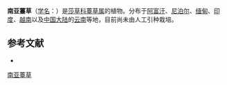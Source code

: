 {{Speciesbox
| name = 南亚薹草
| status = 
| status_system = 
| image =
| genus = Carex
| species = fidia
| authority = Nees ex Wight
}}

'''南亚薹草'''（[[学名|学名]]：{{lang|la|''Carex fidia''}}）是[[莎草科|莎草科]][[薹草属|薹草属]]的植物。分布于[[阿富汗|阿富汗]]、[[尼泊尔|尼泊尔]]、[[缅甸|缅甸]]、[[印度|印度]]、[[越南|越南]]以及[[中国大陆|中国大陆]]的[[云南|云南]]等地，目前尚未由人工引种栽培。

== 参考文献 ==
<div class="references-small">
* {{cite web| url =http://www.bioinfo.cn/db05/KmzwSpecies.php?action=view&id=25051| title =南亚薹草| work =《中国高等植物数据库全库》| publisher =中国科学院微生物研究所| author =昆明植物研究所| accessdate =2009-02-25}}{{dead link|date=2017年11月 |bot=InternetArchiveBot |fix-attempted=yes }}
</div>

[[Category:薹草属|南亚薹草]]


{{植物小作品}}